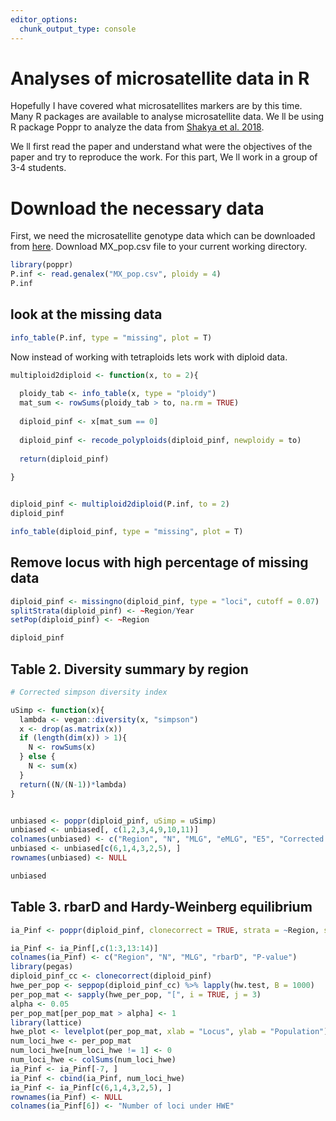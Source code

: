 ```yaml
---
editor_options: 
  chunk_output_type: console
---
```



# Analyses of microsatellite data in R

Hopefully I have covered what microsatellites markers are by this time. Many R packages are available to analyse microsatellite data. We ll be using R package Poppr to analyze the data from [Shakya et al. 2018](https://apsjournals.apsnet.org/doi/10.1094/PDIS-11-17-1801-RE). 

We ll first read the paper and understand what were the objectives of the paper and try to reproduce the work. For this part, We ll work in a group of 3-4 students.


# Download the necessary data

First, we need the microsatellite genotype data which can be downloaded from [here](https://osf.io/hbxvj/files/). Download MX_pop.csv file to your current working directory. 


```r

library(poppr)
P.inf <- read.genalex("MX_pop.csv", ploidy = 4)
P.inf

```

## look at the missing data

```r
info_table(P.inf, type = "missing", plot = T)
```


Now instead of working with tetraploids lets work with diploid data.

```r
multiploid2diploid <- function(x, to = 2){
  
  ploidy_tab <- info_table(x, type = "ploidy")
  mat_sum <- rowSums(ploidy_tab > to, na.rm = TRUE)
  
  diploid_pinf <- x[mat_sum == 0]
  
  diploid_pinf <- recode_polyploids(diploid_pinf, newploidy = to)
  
  return(diploid_pinf)
  
}


diploid_pinf <- multiploid2diploid(P.inf, to = 2)
diploid_pinf

info_table(diploid_pinf, type = "missing", plot = T)

```


## Remove locus with high percentage of missing data

```r

diploid_pinf <- missingno(diploid_pinf, type = "loci", cutoff = 0.07)
splitStrata(diploid_pinf) <- ~Region/Year
setPop(diploid_pinf) <- ~Region

diploid_pinf

```

## Table 2. Diversity summary by region 

```r
# Corrected simpson diversity index

uSimp <- function(x){
  lambda <- vegan::diversity(x, "simpson")
  x <- drop(as.matrix(x))
  if (length(dim(x)) > 1){
    N <- rowSums(x)
  } else {
    N <- sum(x)
  }
  return((N/(N-1))*lambda)
}


unbiased <- poppr(diploid_pinf, uSimp = uSimp)
unbiased <- unbiased[, c(1,2,3,4,9,10,11)]
colnames(unbiased) <- c("Region", "N", "MLG", "eMLG", "E5", "Corrected lambda", "Hexp")
unbiased <- unbiased[c(6,1,4,3,2,5), ]
rownames(unbiased) <- NULL

unbiased
```

## Table 3. rbarD and Hardy-Weinberg equilibrium

```r

ia_Pinf <- poppr(diploid_pinf, clonecorrect = TRUE, strata = ~Region, sample = 999, quiet = TRUE)

ia_Pinf <- ia_Pinf[,c(1:3,13:14)]  
colnames(ia_Pinf) <- c("Region", "N", "MLG", "rbarD", "P-value")
library(pegas)
diploid_pinf_cc <- clonecorrect(diploid_pinf)
hwe_per_pop <- seppop(diploid_pinf_cc) %>% lapply(hw.test, B = 1000)
per_pop_mat <- sapply(hwe_per_pop, "[", i = TRUE, j = 3)
alpha <- 0.05
per_pop_mat[per_pop_mat > alpha] <- 1
library(lattice)
hwe_plot <- levelplot(per_pop_mat, xlab = "Locus", ylab = "Population")
num_loci_hwe <- per_pop_mat
num_loci_hwe[num_loci_hwe != 1] <- 0
num_loci_hwe <- colSums(num_loci_hwe)
ia_Pinf <- ia_Pinf[-7, ]
ia_Pinf <- cbind(ia_Pinf, num_loci_hwe) 
ia_Pinf <- ia_Pinf[c(6,1,4,3,2,5), ]
rownames(ia_Pinf) <- NULL
colnames(ia_Pinf[6]) <- "Number of loci under HWE"

```
